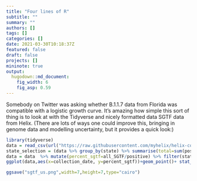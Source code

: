 ```yaml
---
title: "Four lines of R"
subtitle: ""
summary: ""
authors: []
tags: []
categories: []
date: 2021-03-30T10:18:37Z
featured: false
draft: false
projects: []
mininote: true
output: 
  hugodown::md_document:
    fig_width: 6 
    fig_asp: 0.59
---
```


Somebody on Twitter was asking whether B.1.1.7 data from Florida was compatible with a logistic growth curve. It's amazing how simple this sort of thing is to look at with the Tidyverse and nicely formatted data SGTF data from Helix. (There are lots of ways one could improve this, bringing in genome data and modelling uncertainty, but it provides a quick look:)

```r
library(tidyverse)
data = read_csv(url("https://raw.githubusercontent.com/myhelix/helix-covid19db/master/counts_by_state.csv"))
state_selection = (data %>% group_by(state) %>% summarise(total=sum(positive)) %>% filter(total>5000))$state
data = data  %>% mutate(percent_sgtf=all_SGTF/positive) %>% filter(state %in% state_selection)
ggplot(data,aes(x=collection_date, y=percent_sgtf))+geom_point()+ stat_smooth(method = "glm", method.args = list(family = "binomial"), se = FALSE,  fullrange=TRUE) +xlim(lubridate::ymd("2020-12-01"),lubridate::ymd("2021-04-30"))+labs(title="Florida")+facet_wrap(~state)+theme_bw()

ggsave("sgtf_us.png",width=7,height=7,type="cairo")
```